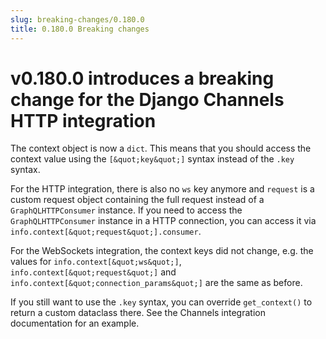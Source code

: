 ```yaml
---
slug: breaking-changes/0.180.0
title: 0.180.0 Breaking changes
---
```


# v0.180.0 introduces a breaking change for the Django Channels HTTP integration

The context object is now a `dict`. This means that you should access the
context value using the `[&quot;key&quot;]` syntax instead of the `.key` syntax.

For the HTTP integration, there is also no `ws` key anymore and `request` is a
custom request object containing the full request instead of a
`GraphQLHTTPConsumer` instance. If you need to access the `GraphQLHTTPConsumer`
instance in a HTTP connection, you can access it via
`info.context[&quot;request&quot;].consumer`.

For the WebSockets integration, the context keys did not change, e.g. the values
for `info.context[&quot;ws&quot;]`, `info.context[&quot;request&quot;]` and
`info.context[&quot;connection_params&quot;]` are the same as before.

If you still want to use the `.key` syntax, you can override `get_context()` to
return a custom dataclass there. See the Channels integration documentation for
an example.